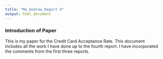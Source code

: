 ```yaml
---
title: "Ma_Andrew_Report 4"
output: html_document
---
```

<h3> Introduction of Paper </h3>
This is my paper for the Credit Card Acceptance Rate. This document includes all the work I have done up to the fourth report. I have incorporated the comments from the first three reports. 